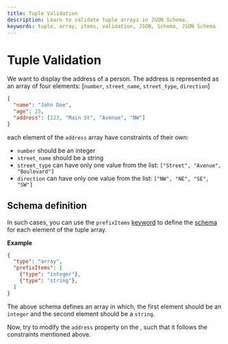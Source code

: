 ```yaml
---
title: Tuple Validation 
description: Learn to validate tuple arrays in JSON Schema.
keywords: tuple, array, items, validation, JSON, Schema, JSON Schema
---
```



# Tuple Validation

We want to display the address of a person. The address is represented as an array of four elements: [`number`, `street_name`, `street_type`, `direction`]


```json highlightLineStart={4}
{
  "name": "John Doe",
  "age": 25,
  "address": [123, "Main St", "Avenue", "NW"]
}
```

each element of the `address` array have constraints of their own:

- `number` should be an integer
- `street_name` should be a string
- `street_type` can have only one value from the list: `["Street", "Avenue", "Boulevard"]`
- `direction` can have only one value from the list: `["NW", "NE", "SE", "SW"]`

## Schema definition

In such cases, you can use the `prefixItems` [keyword](https://json-schema.org/learn/glossary#keyword) to define the [schema](https://json-schema.org/learn/glossary#schema) for each element of the tuple array.

**Example**

```json
{
  "type": "array",
  "prefixItems": [
    {"type": "integer"},
    {"type": "string"},
  ]
}
```

The above schema defines an array in which, the first element should be an `integer` and the second element should be a `string`.

Now, try to modify the `address` property on the <SideEditorLink/>, such that it follows the constraints mentioned above.
